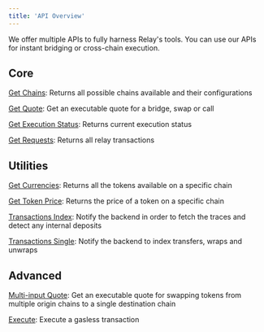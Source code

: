 ```yaml
---
title: 'API Overview'
---
```

We offer multiple APIs to fully harness Relay's tools. You can use our APIs for instant bridging or cross-chain execution.

## Core

[Get Chains](/references/api/get-chains): Returns all possible chains available and their configurations

[Get Quote](/references/api/get-quote): Get an executable quote for a bridge, swap or call

[Get Execution Status](/references/api/get-intents-status-v2): Returns current execution status

[Get Requests](/references/api/get-requests): Returns all relay transactions

## Utilities

[Get Currencies](/references/api/get-currencies-v2): Returns all the tokens available on a specific chain

[Get Token Price](/references/api/get-token-price): Returns the price of a token on a specific chain

[Transactions Index](/references/api/transactions-index): Notify the backend in order to fetch the traces and detect any internal deposits

[Transactions Single](/references/api/transactions-single): Notify the backend to index transfers, wraps and unwraps

## Advanced

[Multi-input Quote](/references/api/swap-multi-input): Get an executable quote for swapping tokens from multiple origin chains to a single destination chain

[Execute](/references/api/execute): Execute a gasless transaction